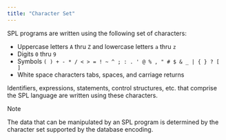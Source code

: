 ```yaml
---
title: "Character Set"
---
```


<div id="character_set" class="registered_link"></div>


SPL programs are written using the following set of characters:

  - Uppercase letters `A` thru `Z` and lowercase letters `a` thru `z`
  - Digits `0` thru `9`
  - Symbols `( ) + - * / < > = ! ~ ^ ; : . ' @ % , " # $ & _ | { } ? [ ]`
  - White space characters tabs, spaces, and carriage returns

Identifiers, expressions, statements, control structures, etc. that comprise the SPL language are written using these characters.

<div class="note">

<div class="title">

Note

</div>

The data that can be manipulated by an SPL program is determined by the character set supported by the database encoding.

</div>
